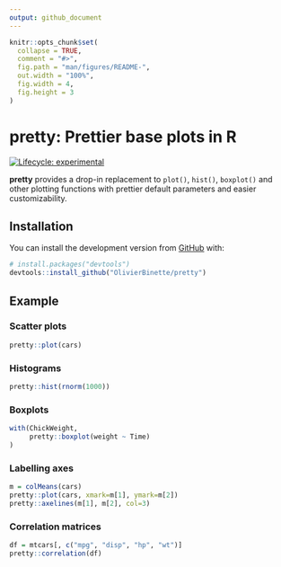 ```yaml
---
output: github_document
---
```


<!-- README.md is generated from README.Rmd. Please edit that file -->

```r
knitr::opts_chunk$set(
  collapse = TRUE,
  comment = "#>",
  fig.path = "man/figures/README-",
  out.width = "100%",
  fig.width = 4,
  fig.height = 3
)
```

# pretty: Prettier base plots in R

<!-- badges: start -->
[![Lifecycle: experimental](https://img.shields.io/badge/lifecycle-experimental-orange.svg)](https://www.tidyverse.org/lifecycle/#experimental)
<!-- badges: end -->

**pretty** provides a drop-in replacement to `plot()`, `hist()`, `boxplot()` and other plotting functions with prettier default parameters and easier customizability.

## Installation

You can install the development version from [GitHub](https://github.com/) with:

```r
# install.packages("devtools")
devtools::install_github("OlivierBinette/pretty")
```

## Example

### Scatter plots

```r
pretty::plot(cars)
```

### Histograms

```r
pretty::hist(rnorm(1000))
```

### Boxplots

```r
with(ChickWeight,
     pretty::boxplot(weight ~ Time)
)
```

### Labelling axes

```r
m = colMeans(cars)
pretty::plot(cars, xmark=m[1], ymark=m[2])
pretty::axelines(m[1], m[2], col=3)
```

### Correlation matrices

```r
df = mtcars[, c("mpg", "disp", "hp", "wt")]
pretty::correlation(df)
```
